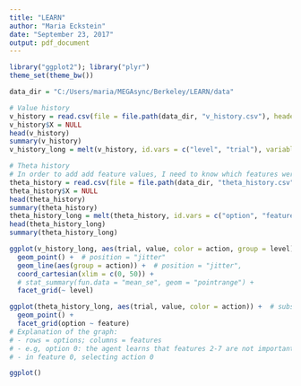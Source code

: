 ```yaml
---
title: "LEARN"
author: "Maria Eckstein"
date: "September 23, 2017"
output: pdf_document
---
```


```r
library("ggplot2"); library("plyr")
theme_set(theme_bw())

data_dir = "C:/Users/maria/MEGAsync/Berkeley/LEARN/data"
```
```r
# Value history
v_history = read.csv(file = file.path(data_dir, "v_history.csv"), header = T, na.strings = c("", "NA", "-1"))
v_history$X = NULL
head(v_history)
summary(v_history)
v_history_long = melt(v_history, id.vars = c("level", "trial"), variable_name = "action")

# Theta history
# In order to add add feature values, I need to know which features were currently on -> separate data frame?
theta_history = read.csv(file = file.path(data_dir, "theta_history.csv"), header = T, na.strings = c("", "NA", "-1"))
theta_history$X = NULL
head(theta_history)
summary(theta_history)
theta_history_long = melt(theta_history, id.vars = c("option", "feature", "trial"), variable_name = "action")
head(theta_history_long)
summary(theta_history_long)
```
```r
ggplot(v_history_long, aes(trial, value, color = action, group = level)) +
  geom_point() +  # position = "jitter"
  geom_line(aes(group = action)) +  # position = "jitter", 
  coord_cartesian(xlim = c(0, 50)) +
  # stat_summary(fun.data = "mean_se", geom = "pointrange") +
  facet_grid(~ level)
```
```r
ggplot(theta_history_long, aes(trial, value, color = action)) +  # subset(theta_history_long, option %in% c(0, 1))
  geom_point() +
  facet_grid(option ~ feature)
# Explanation of the graph:
# - rows = options; columns = features
# - e.g, option 0: the agent learns that features 2-7 are not important, but features 0 and 1 are really important
# - in feature 0, selecting action 0 
```
```r

ggplot()

```